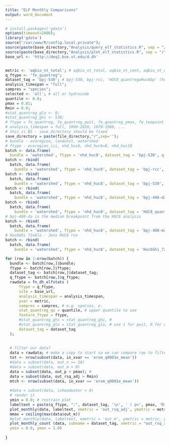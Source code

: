 ```yaml
---
title: "ELF Monthly Comparisons"
output: word_document
---
```


```r
# install.packages('gdata')
options(timeout=2000);
library('gdata')
source("/var/www/R/config.local.private");
source(paste(base_directory,"Analysis/query_elf_statistics.R", sep = "/")); 
source(paste(base_directory,"Analysis/plot_elf_statistics.R", sep = "/")); 
base_url <- 'http://deq2.bse.vt.edu/d.dh'


metric <- 'aqbio_nt_total'; # aqbio_nt_total, aqbio_nt_cent, aqbio_nt_darter, aqbio_nt_benins
q_ftype <- "fe_quantreg";
dataset_tag = 'bpj-530'; # bpj-530, bpj-rcc, 'HUC8_quantregwHuc6bp' (huc 6)
analysis_timespan = "full";
sampres = "species";
selected <- 'all'; # all or hydrocode
quantile <- 0.8;
pmax = 0.01;
Rmin = 0.0;
#stat_quantreg_glo <- 0; 
#stat_quantreg_ghi <- 530; 
# ftype = fe_quantreg, fe_quantreg_pwit, fe_quantreg_ymax, fe_twopoint
# analysis_timespan = full, 1990-2010, 1970-1980, ...
# this is BS - save_directory should be fixed
save_directory = paste(file_directory,"/",sep='');
# bundle - ecoregion, landunit, watershed
# ftype - ecoregion_iii, nhd_huc6, nhd_huc6=8, nhd_huc10
batch <- data.frame(
  bundle = 'watershed', ftype = 'nhd_huc8', dataset_tag = 'bpj-530', q_ftype = 'fe_quantreg')
batch <- rbind(
  batch, data.frame(
    bundle = 'watershed', ftype = 'nhd_huc8', dataset_tag = 'bpj-rcc', q_ftype = 'fe_quantreg'))
batch <- rbind(
  batch, data.frame(
    bundle = 'watershed', ftype = 'nhd_huc8', dataset_tag = 'bpj-530', q_ftype = 'fe_quantreg_ymax'))
batch <- rbind(
  batch, data.frame(
    bundle = 'watershed', ftype = 'nhd_huc8', dataset_tag = 'bpj-446-da', q_ftype = 'fe_quantreg'))
batch <- rbind(
  batch, data.frame(
    bundle = 'watershed', ftype = 'nhd_huc8', dataset_tag = 'HUC8_quantregwHuc6bp', q_ftype = 'fe_quantreg'))
# bpj-408-da is the median breakpoint from the HUC6 analysis
batch <- rbind(
  batch, data.frame(
    bundle = 'watershed', ftype = 'nhd_huc8', dataset_tag = 'bpj-408-maf', q_ftype = 'fe_quantreg'))
# Huc6Ghi 72=Glo - Jens HUC8 run
batch <- rbind(
  batch, data.frame(
    bundle = 'watershed', ftype = 'nhd_huc8', dataset_tag = 'Huc6Ghi_72=Glo', q_ftype = 'fe_quantreg_pwit'))

for (row in 1:nrow(batch)) {
  bundle <- batch[row,]$bundle;
  ftype <- batch[row,]$ftype;
  dataset_tag <- batch[row,]$dataset_tag;
  q_ftype <- batch[row,]$q_ftype;
  rawdata = fn_dh_elfstats (
      ftype = q_ftype,
      site = base_url,
      analysis_timespan = analysis_timespan,
      yvar = metric,
      sampres = sampres, # e.g. species, e.
      stat_quantreg_qu = quantile, # upper quantile to use
      feature_ftype = ftype,
      #stat_quantreg_ghi = stat_quantreg_ghi, #
      #stat_quantreg_glo = stat_quantreg_glo, # use 1 for pwit, 0 for quantreg
      dataset_tag = dataset_tag
  );
  
  
  # filter our data?
  data = rawdata; # make a copy to start so we can compare raw to filtered if desired
  tot <- nrow(subset(data, in_xvar == 'erom_q0001e_mean'))
  #data = subset(data, out_n >= 20)
  #data = subset(data, out_m > 0)
  data = subset(data, out_p < pmax); # 
  data = subset(data, out_rsq_adj > Rmin)
  mtch <- nrow(subset(data, in_xvar == 'erom_q0001e_mean'))
  
  #data = subset(data, isheadwater > 0)
  # render it
  ymin = 0.0; # restrain plot
  labeltext = paste(q_ftype, ":", dataset_tag, '\n', ' ( p<', pmax, 'R>', Rmin, ' ', mtch, ' of ', tot,' )',sep='')
  plot_monthly(data, labeltext, xmetric = 'out_rsq_adj', ymetric = metric, ymin=ymin);
  mmax = ceiling(max(data$out_m))
  #plot_monthly(data, labeltext, xmetric = 'out_m', ymetric = metric, ymin=0, ymax=mmax);
  plot_monthly_count (data, subname = dataset_tag, xmetric = "out_rsq_adj", 
  ymin = 0.0, ymax = 1.0)
  
}

```
